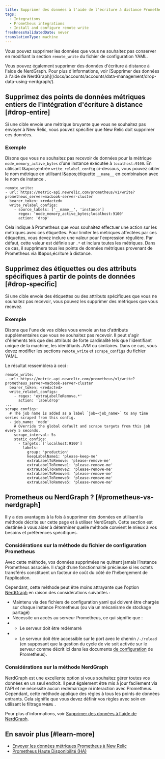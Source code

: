 ```yaml
---
title: Supprimer des données à l'aide de l'écriture à distance Prometheus
tags:
  - Integrations
  - Prometheus integrations
  - Install and configure remote write
freshnessValidatedDate: never
translationType: machine
---
```


Vous pouvez supprimer les données que vous ne souhaitez pas conserver en modifiant la section `remote_write` du fichier de configuration YAML.

<Callout variant="tip">
  Vous pouvez également supprimer des données d&apos;écriture à distance à l&apos;aide de NerdGraph. Pour plus d&apos;informations, voir [Supprimer des données à l&apos;aide de NerdGraph](/docs/accounts/accounts/data-management/drop-data-using-nerdgraph/).
</Callout>

## Supprimez des points de données métriques entiers de l&apos;intégration d&apos;écriture à distance [#drop-entire]

Si une cible envoie une métrique bruyante que vous ne souhaitez pas envoyer à New Relic, vous pouvez spécifier que New Relic doit supprimer ces données.

### Exemple

Disons que vous ne souhaitez pas recevoir de données pour la métrique `node_memory_active_bytes` d’une instance exécutée à `localhost:9100`. En utilisant l&amp;apos;entrée `write_relabel_config` ci-dessous, vous pouvez cibler le nom métrique en utilisant l&amp;apos;étiquette `__name__` en combinaison avec le nom de instance .

```
remote_write:
- url: https://metric-api.newrelic.com/prometheus/v1/write?prometheus_server=macbook-server-cluster
  bearer_token: <redacted>
  write_relabel_configs:
    - source_labels: ['__name__', 'instance']
      regex: 'node_memory_active_bytes;localhost:9100'
      action: 'drop'
```

Cela indique à Prometheus que vous souhaitez effectuer une action sur les métriques avec ces étiquettes. Pour limiter les métriques affectées par ces étiquettes, vous devez inclure une valeur pour l&apos;expression régulière. Par défaut, cette valeur est définie sur `.*` et inclura toutes les métriques. Dans ce cas, il supprimera tous les points de données métriques provenant de Prometheus via l&amp;apos;écriture à distance.

## Supprimez des étiquettes ou des attributs spécifiques à partir de points de données [#drop-specific]

Si une cible envoie des étiquettes ou des attributs spécifiques que vous ne souhaitez pas recevoir, vous pouvez les supprimer des métriques que vous recevez.

### Exemple

Disons que l&apos;une de vos cibles vous envoie un tas d&apos;attributs supplémentaires que vous ne souhaitez pas recevoir. Il peut s&apos;agir d&apos;éléments tels que des attributs de forte cardinalité tels que l&apos;identifiant unique de la machine, les identifiants JVM ou similaires. Dans ce cas, vous devez modifier les sections `remote_write` et `scrape_configs` du fichier YAML.

Le résultat ressemblera à ceci :

```
remote_write:
- url: https://metric-api.newrelic.com/prometheus/v1/write?prometheus_server=macbook-server-cluster
  bearer_token: <redacted>
  write_relabel_configs:
    - regex: 'extraLabelToRemove.*'
      action: 'labeldrop'
...
scrape_configs:
  # The job name is added as a label `job=<job_name>` to any time series scraped from this config.
  - job_name: 'node'
    # Override the global default and scrape targets from this job every 5 seconds.
    scrape_interval: 5s
    static_configs:
      - targets: ['localhost:9100']
        labels:
          group: 'production'
          keepLabelName1: 'please-keep-me'
          extraLabelToRemove: 'please-remove-me'
          extraLabelToRemove1: 'please-remove-me'
          extraLabelToRemove2: 'please-remove-me'
          extraLabelToRemove4: 'please-remove-me'
          extraLabelToRemove3: 'please-remove-me'
          extraLabelToRemove5: 'please-remove-me'
```

## Prometheus ou NerdGraph ? [#prometheus-vs-nerdgraph]

Il y a des avantages à la fois à supprimer des données en utilisant la méthode décrite sur cette page et à utiliser NerdGraph. Cette section est destinée à vous aider à déterminer quelle méthode convient le mieux à vos besoins et préférences spécifiques.

### Considérations sur la méthode du fichier de configuration Prometheus

Avec cette méthode, vos données supprimées ne quittent jamais l’instance Prometheus associée. Il s’agit d’une fonctionnalité précieuse si les octets transférés constituent un facteur de coût du côté de l’hébergement de l’application.

Cependant, cette méthode peut être moins attrayante que l&apos;option [NerdGraph](/docs/accounts/accounts/data-management/drop-data-using-nerdgraph/) en raison des considérations suivantes :

* Maintenu via des fichiers de configuration yaml qui doivent être chargés sur chaque instance Prometheus (ou via un mécanisme de stockage partagé)
* Nécessite un accès au serveur Prometheus, ce qui signifie que :
* * Le serveur doit être redémarré
* * Le serveur doit être accessible sur le port avec le chemin `/-/reload` (en supposant que la gestion du cycle de vie soit activée sur le serveur comme décrit ici dans les documents [de configuration](https://prometheus.io/docs/prometheus/latest/configuration/configuration/#configuration) de Prometheus).

### Considérations sur la méthode NerdGraph

NerdGraph est une excellente option si vous souhaitez gérer toutes vos données en un seul endroit. Il peut également être mis à jour facilement via l&apos;API et ne nécessite aucun redémarrage ni interaction avec Prometheus. Cependant, cette méthode applique des règles à tous les points de données entrants. Cela signifie que vous devez définir vos règles avec soin en utilisant le filtrage `WHERE` .

Pour plus d&apos;informations, voir [Supprimer des données à l&apos;aide de NerdGraph](/docs/accounts/accounts/data-management/drop-data-using-nerdgraph/).

## En savoir plus [#learn-more]

* [Envoyer les données métriques Prometheus à New Relic](/docs/integrations/prometheus-integrations/get-started/send-prometheus-metric-data-new-relic/)
* [Prometheus Haute Disponibilité (HA)](/docs/integrations/prometheus-integrations/install-configure/prometheus-high-availability-ha/)